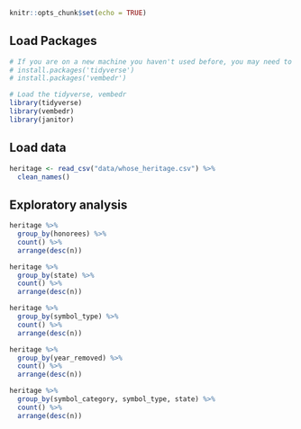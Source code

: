 

```r
knitr::opts_chunk$set(echo = TRUE)
```

## Load Packages

```r
# If you are on a new machine you haven't used before, you may need to install these packages before loading.  If that's the case, remove the comment # from in front of the next two lines before running the codeblock, to install the packages before loading.
# install.packages('tidyverse')
# install.packages('vembedr')

# Load the tidyverse, vembedr
library(tidyverse)
library(vembedr)
library(janitor)

```

## Load data

```r
heritage <- read_csv("data/whose_heritage.csv") %>%
  clean_names()
```

## Exploratory analysis

``` r

heritage %>%
  group_by(honorees) %>%
  count() %>%
  arrange(desc(n))

```

``` r

heritage %>%
  group_by(state) %>%
  count() %>%
  arrange(desc(n))

```

``` r

heritage %>%
  group_by(symbol_type) %>%
  count() %>%
  arrange(desc(n))

```

``` r

heritage %>%
  group_by(year_removed) %>%
  count() %>%
  arrange(desc(n))

```

``` r

heritage %>%
  group_by(symbol_category, symbol_type, state) %>%
  count() %>%
  arrange(desc(n))

```



